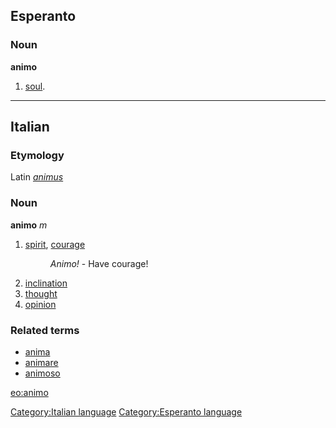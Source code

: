 ==Esperanto==
===Noun===
'''animo'''
# [[soul]].

{{Universala Vortaro}}
----

==Italian==
===Etymology===
Latin ''[[animus]]''
===Noun===
'''animo''' ''m''
# [[spirit]], [[courage]]
#: ''Animo!'' - Have courage!
# [[inclination]]
# [[thought]]
# [[opinion]]

===Related terms===
*[[anima]]
*[[animare]]
*[[animoso]]

[[eo:animo]]
[[Category:Italian language]]
[[Category:Esperanto language]]